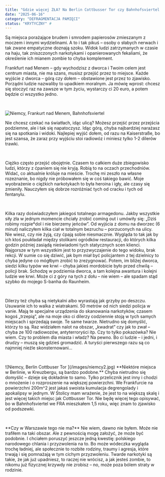 ```yaml
---
title: "Gdzie więcej ZŁA? Na Berlin Cottbusser Tor czy Bahnhofsviertel we Frankfurcie nad Menem?"
date: "2025-06-16"
category: "DEFRAGMENTACJA PAMIĘCI"
status: "KRYTYCZNY" #
---
```

<p className="leadin-paragraph">
Są miejsca porażające brudem i smrodem papierosów zmieszanym z moczem i innymi wydzielinami. 
A to i tak pikuś – osoby o słabych nerwach i tak zwane empatyczne doznają szoku. Widok ludzi zatrzymanych w czasie na haju, 
tak zniszczonych narkotykami i opanierowanych fekaliami, że określenie ich mianem zombie to chyba komplement.
</p>  

Frankfurt nad Menem – gdy wychodzisz z dworca i Twoim celem jest centrum miasta, nie ma szans, musisz przejść przez to miejsce. 
Każde wyjście z dworca – górą czy dołem – obstawione jest przez to zjawisko. Porządni ludzie nazwaliby to upadkiem moralnym. 
Ja mówię wprost: chcesz się stoczyć raz na zawsze w tym życiu, wystarczy ci 20 euro, a potem będzie ci wszystko jedno.  
<p>&nbsp;</p>

![Niemcy, Frankurt nad Menem, Bahnhofsviertel ](/images/niemcy.jpg)

Nie chcesz czekać na światłach, idąc ulicą? Możesz przejść przez przejścia podziemne, ale i tak się napatoczysz. 
Idąc górą, chyba najbardziej narażasz się na spotkania i widoki. Najlepiej wyjść dołem, od razu na Kaiserstraße, 
bo jest szansa, że zaraz przy wyjściu stoi radiowóz i miniesz tylko 1-2 dilerów trawki.  
<p>&nbsp;</p>
Ciężko często przejść obojętnie. Czasem to całkiem duże zbiegowisko ludzi, którzy z ćpaniem się nie kryją. 
Robią to na oczach przechodniów. Widać, co aktualnie króluje na mieście. Trochę mi zeszło na własne rozeznanie, 
bo nigdy nie próbowałem się w coś takiego bawić. Moje wyobrażenie o ciężkich narkotykach to była heroina i igły, 
ale czasy się zmieniły. Nauczyłem się dobrze rozróżniać tych od cracku i tych od fentanylu.  
<p>&nbsp;</p>
Kilka razy doświadczyłem jakiegoś totalnego armagedonu. 
Jakby wszystkie siły zła w jednym momencie chciały zrobić coming out i umówiły się:
„Dziś robimy rozpie*dol i nie bierzemy jeńców”. 
Od wyjścia z domu na dworzec (6 minut) naliczyłem kilka ciał w totalnym bezruchu – porzuconych na ulicy.
Nie wiesz, czy nie żyją, czy ćpają sobie niesmacznie. Wygląda to tak jak by ich ktoś poukładał między stolikami ogródków restauracji,
do których kilka godzin później zasiądą nieświadomi tych statycznych scen klienci.
Najgorsze w tym wszystkim jest to przyzwyczajenie do tego widoku, brak rekcji. 
W sumie co się dziwić, jak bym miał być policjantem z tej dzielnicy to chyba jedyne co mógłbym zrobić to zrezygnować.
Potem, im bliżej dworca, siedzi kilku typów we krwi – chyba jakieś mordobicie było przed chwilą – policji brak. Schodzę w podziemia dworca, 
a tam kolejna awantura i kolejni ludzie we krwi. Może ci z góry na tych z dołu – nie wiem – ale spadam stąd szybko do mojego S-banha do Raunheim. 
<p>&nbsp;</p>
Dilerzy też chyba są nietykalni albo wyrastają jak grzyby po deszczu. Usuwanie ich to walka z wiatrakami. 
50 metrów od nich siedzi policja w vanie. Mają te specjalne urządzenia do skanowania narkotyków, 
czasem kogoś „trzepią”, ale na moje oko ci dilerzy codziennie stoją w tych samych miejscach i sprzedają swoje. 
Te same twarze. Nietrudno się domyślić, którzy to są. Raz widziałem nalot na obszar, „kwadrat” czy jak to zwał – chyba ze 100 radiowozów, 
antyterroryści itp. Czy to tylko pokazówka? Nie wiem. Czy to problem dla miasta i władz? Na pewno. Bo ci ludzie – i jedni, 
i drudzy – muszą się gdzieś gromadzić. A turyści pierwszego razu są co najmniej nieźle skonsternowani…
<p>&nbsp;</p>
![Niemcy, Berlin Cottbuser Tor ](/images/niemcy2.jpg)
**Niektóre miejsca w Berlinie, w Kreuzbergu, są bardzo podobne.** Chyba nietrudno się domyślić – dzieje się dokładnie to samo. 
Tylko przelicznik jest inny i chodzi o mnożenie i o rozproszenie na większej powierzchni. 
We Frankfurcie na powierzchni 200m^2 jest jakaś swoista kumulacja degrengolady i apokalipsy w jednym.  
W Stolicy mam wrażenie, że jest to na większą skalę i jest więcej takich miejsc jak Cottbusser Tor. 
Nie będę więcej tego opisywać, bo w Bahnhofsviertel we FRA mieszkałem 1,5 roku, więc znam to zjawisko od podszewki.
<p>&nbsp;</p>
**Czy w Warszawie tego nie ma?** Nie wiem, dawno nie byłem. Może nie trafiłem na taki obszar. 
Ale z pewnością mogę założyć, że może być podobnie. I chciałem poruszyć jeszcze jedną kwestię: 
polskiego narodowego chlania i przyzwolenia na to. Bo może wódeczka wygląda trochę ładniej, 
ale społecznie to rozbite rodziny, traumy i agresja, które trwają i się pomnażają w tym cichym przyzwoleniu. 
Twarde narkotyki są takie, że jak już upadniesz, to raczej nie wrócisz, a jak jesteś zombie, 
to nikomu już fizycznej krzywdy nie zrobisz – no, może poza bólem straty w rodzinie.




